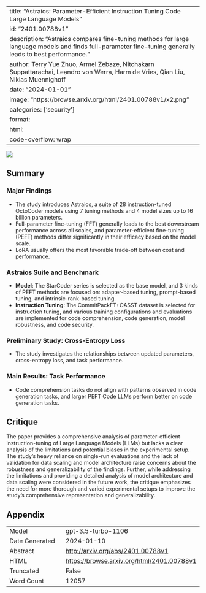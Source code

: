 
---
title: "Astraios: Parameter-Efficient Instruction Tuning Code Large Language Models"
id: "2401.00788v1"
description: "Astraios compares fine-tuning methods for large language models and finds full-parameter fine-tuning generally leads to best performance."
author: Terry Yue Zhuo, Armel Zebaze, Nitchakarn Suppattarachai, Leandro von Werra, Harm de Vries, Qian Liu, Niklas Muennighoff
date: "2024-01-01"
image: "https://browse.arxiv.org/html/2401.00788v1/x2.png"
categories: ['security']
format:
  html:
    code-overflow: wrap
---

![](https://browse.arxiv.org/html/2401.00788v1/x2.png)

## Summary

### Major Findings
- The study introduces Astraios, a suite of 28 instruction-tuned OctoCoder models using 7 tuning methods and 4 model sizes up to 16 billion parameters.
- Full-parameter fine-tuning (FFT) generally leads to the best downstream performance across all scales, and parameter-efficient fine-tuning (PEFT) methods differ significantly in their efficacy based on the model scale.
- LoRA usually offers the most favorable trade-off between cost and performance.

### Astraios Suite and Benchmark
- **Model**: The StarCoder series is selected as the base model, and 3 kinds of PEFT methods are focused on: adapter-based tuning, prompt-based tuning, and intrinsic-rank-based tuning. 
- **Instruction Tuning**: The CommitPackFT+OASST dataset is selected for instruction tuning, and various training configurations and evaluations are implemented for code comprehension, code generation, model robustness, and code security.

### Preliminary Study: Cross-Entropy Loss
- The study investigates the relationships between updated parameters, cross-entropy loss, and task performance.

### Main Results: Task Performance
- Code comprehension tasks do not align with patterns observed in code generation tasks, and larger PEFT Code LLMs perform better on code generation tasks.

## Critique

The paper provides a comprehensive analysis of parameter-efficient instruction-tuning of Large Language Models (LLMs) but lacks a clear analysis of the limitations and potential biases in the experimental setup. The study's heavy reliance on single-run evaluations and the lack of validation for data scaling and model architecture raise concerns about the robustness and generalizability of the findings. Further, while addressing the limitations and providing a detailed analysis of model architecture and data scaling were considered in the future work, the critique emphasizes the need for more thorough and varied experimental setups to improve the study's comprehensive representation and generalizability.

## Appendix

|          |          |
|----------|----------|
| Model     | gpt-3.5-turbo-1106       |
| Date Generated     | 2024-01-10       |
| Abstract | [http://arxiv.org/abs/2401.00788v1](http://arxiv.org/abs/2401.00788v1)        |
| HTML     | [https://browse.arxiv.org/html/2401.00788v1](https://browse.arxiv.org/html/2401.00788v1)       |
| Truncated       | False       |
| Word Count       | 12057       |